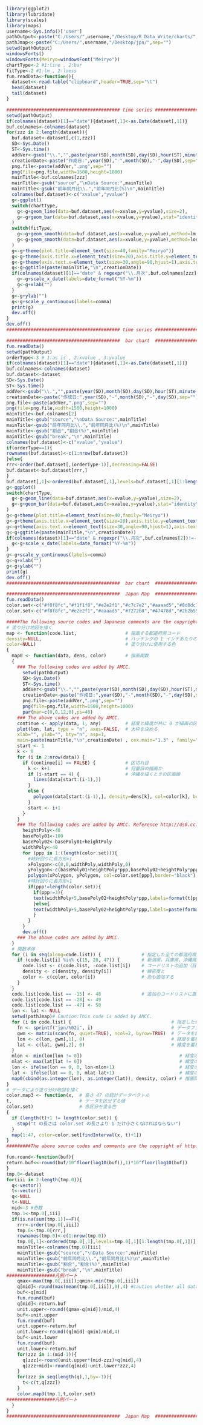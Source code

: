 ```r
library(ggplot2)
library(lubridate)
library(scales)
library(maps)
username<-Sys.info()['user']
pathOutput<-paste("C:/Users/",username,"/Desktop/R_Data_Write/charts/",sep="")
pathJmap<<-paste("C:/Users/",username,"/Desktop/jpn/",sep="")
setwd(pathOutput)
windowsFonts()
windowsFonts(Meiryo=windowsFont("Meiryo"))
chartType<-2 #1:line , 2:bar
fitType<-2 #1:lm , 2:loess
fun.readData<-function(){
  dataset<<-read.table("clipboard",header=TRUE,sep="\t")
  head(dataset)
  tail(dataset)
}  
```

```r
########################################## time series ##########################################
setwd(pathOutput)
if(colnames(dataset)[1]=="date"){dataset[,1]<-as.Date(dataset[,1])}
buf.colnames<-colnames(dataset)
for(zzz in 2:length(dataset)){
  buf.dataset<-dataset[,c(1,zzz)]  
  SD<-Sys.Date()
  ST<-Sys.time()  
  addVer<-gsub("\\.","",paste(year(SD),month(SD),day(SD),hour(ST),minute(ST),second(ST),sep=""))
  creationDate<-paste("作成日:",year(SD),"-",month(SD),"-",day(SD),sep="")  
  png.file<-paste(addVer,".png",sep="")
  png(file=png.file,width=1500,height=1000)
  mainTitle<-buf.colnames[zzz]
  mainTitle<-gsub("source","\nData Source:",mainTitle)
  mainTitle<-gsub("前年同月比\\.","前年同月比(%)\n",mainTitle)
  colnames(buf.dataset)<-c("xvalue","yvalue")
  g<-ggplot()
  switch(chartType,  
    g<-g+geom_line(data=buf.dataset,aes(x=xvalue,y=yvalue),size=2),
    g<-g+geom_bar(data=buf.dataset,aes(x=xvalue,y=yvalue),stat="identity",position="identity",fill="orange",alpha=0.2,color="black")
  )
  switch(fitType,
    g<-g+geom_smooth(data=buf.dataset,aes(x=xvalue,y=yvalue),method=lm,lwd=2),
    g<-g+geom_smooth(data=buf.dataset,aes(x=xvalue,y=yvalue),method=loess,color="red",lwd=2)
  )
  g<-g+theme(plot.title=element_text(size=40,family="Meiryo"))
  g<-g+theme(axis.title.x=element_text(size=20),axis.title.y=element_text(size=20)) 
  g<-g+theme(axis.text.x=element_text(size=30,angle=90,hjust=1),axis.text.y=element_text(size=30)) 
  g<-g+ggtitle(paste(mainTitle,"\n",creationDate))
  if(colnames(dataset)[1]=="date" & regexpr("\\.月次",buf.colnames[zzz])!=-1){  
    g<-g+scale_x_date(labels=date_format("%Y-%m"))  
    g<-g+xlab("")
  }  
  g<-g+ylab("") 
  g<-g+scale_y_continuous(labels=comma)
  print(g)
  dev.off()
}  
dev.off()      
########################################## time series ##########################################
```

```r
##########################################  bar chart  ##########################################
fun.readData()
setwd(pathOutput)
orderType<-3 # 1:as is , 2:xvalue , 3:yvalue
if(colnames(dataset)[1]=="date"){dataset[,1]<-as.Date(dataset[,1])}
buf.colnames<-colnames(dataset)
buf.dataset<-dataset
SD<-Sys.Date()
ST<-Sys.time()  
addVer<-gsub("\\.","",paste(year(SD),month(SD),day(SD),hour(ST),minute(ST),second(ST),sep=""))
creationDate<-paste("作成日:",year(SD),"-",month(SD),"-",day(SD),sep="")  
png.file<-paste(addVer,".png",sep="")
png(file=png.file,width=1500,height=1000)
mainTitle<-buf.colnames[2]
mainTitle<-gsub("source","\nData Source:",mainTitle)
mainTitle<-gsub("前年同月比\\.","前年同月比(%)\n",mainTitle)
mainTitle<-gsub("割合","割合(%)",mainTitle)
mainTitle<-gsub("break","\n",mainTitle)
colnames(buf.dataset)<-c("xvalue","yvalue")
if(orderType==1){
rownames(buf.dataset)<-c(1:nrow(buf.dataset))
}else{
rrr<-order(buf.dataset[,(orderType-1)],decreasing=FALSE)
buf.dataset<-buf.dataset[rrr,]
}  
buf.dataset[,1]<-ordered(buf.dataset[,1],levels=buf.dataset[,1][1:length(buf.dataset[,1])])
g<-ggplot()
switch(chartType,  
  g<-g+geom_line(data=buf.dataset,aes(x=xvalue,y=yvalue),size=2),
  g<-g+geom_bar(data=buf.dataset,aes(x=xvalue,y=yvalue),stat="identity",position="identity",fill="orange",alpha=0.2,color="black")
)
g<-g+theme(plot.title=element_text(size=40,family="Meiryo"))
g<-g+theme(axis.title.x=element_text(size=20),axis.title.y=element_text(size=20)) 
g<-g+theme(axis.text.x=element_text(size=30,angle=90,hjust=1),axis.text.y=element_text(size=30)) 
g<-g+ggtitle(paste(mainTitle,"\n",creationDate))
if(colnames(dataset)[1]=="date" & regexpr("\\.月次",buf.colnames[2])!=-1){  
  g<-g+scale_x_date(labels=date_format("%Y-%m"))  
}  
g<-g+scale_y_continuous(labels=comma)
g<-g+xlab("")
g<-g+ylab("") 
print(g)
dev.off()
##########################################  bar chart  ##########################################
```

```r
##########################################  Japan Map  ##########################################
fun.readData()
color.set<-c("#f8f8fc","#f1f1f8","#e2e2f1","#c7c7e2","#aaaad5","#8d8dc7","#7272b8","#5555aa","#47478d","#383872","#2b2b55","#1d1d38")
color.set<-c("#f8f8fc","#e2e2f1","#aaaad5","#7272b8","#47478d","#2b2b55")
```

```r
#####The following source codes and Japanese comments are the copyright of http://aoki2.si.gunma-u.ac.jp/.
# 塗り分け地図を描く
map <- function(code.list,                  # 描画する都道府県コード
density=NULL,                               # ハッチングの 1 インチあたりの線密度
color=NULL)                                 # 塗り分けに使用する色
{
  map0 <- function(data, dens, color)       # 描画関数
  {
    ### The following codes are added by AMCC.
      setwd(pathOutput)                         
      SD<-Sys.Date()
      ST<-Sys.time()  
      addVer<-gsub("\\.","",paste(year(SD),month(SD),day(SD),hour(ST),minute(ST),second(ST),sep=""))
      creationDate<-paste("作成日:",year(SD),"-",month(SD),"-",day(SD),sep="")  
      png.file<-paste(addVer,".png",sep="")      
      png(file=png.file,width=1500,height=1000) 
      par(mar=c(0,0,12,0),ps=40)
    ### The above codes are added by AMCC.
    continue <- apply(data, 1, any)         # 経度と緯度が共に 0 が描画の区切り
    plot(lon, lat, type = "n", axes=FALSE,  # 大枠を決める
    xlab="", ylab="", bty="n", asp=1,
    main=paste(mainTitle,"\n",creationDate) , cex.main="1.3" , family="Meiryo") # This code is added by AMCC.
    start <- 1
    k <- 0
    for (i in 2:nrow(data)) {
      if (continue[i] == FALSE) {           # 区切れ目
        k <- k+1                            # 何番目の描画か
        if (i-start == 4) {                 # 沖縄を描くときの区画線
          lines(data[start:(i-1),])
        }
        else {
          polygon(data[start:(i-1),], density=dens[k], col=color[k], border="black")
        }
        start <- i+1
      }
    }
    ### The following codes are added by AMCC. Reference http://ds0.cc.yamaguchi-u.ac.jp/~fukuyo/r-map.html
      heightPoly<-40
      basePoly01<-100
      basePoly02<-basePoly01+heightPoly
      widthPoly<-40
      for (ppp in 1:(length(color.set))){
        #時計回りに長方形×1
        xPolygon<-c(0,0,widthPoly,widthPoly,0)
        yPolygon<-c(basePoly01+heightPoly*ppp,basePoly02+heightPoly*ppp,basePoly02+heightPoly*ppp,basePoly01+heightPoly*ppp,basePoly01+heightPoly*ppp)
        polygon(xPolygon, yPolygon, col=color.set[ppp],border="black")
        #時計回りに長方形×1
        if(ppp!=length(color.set)){
          if(ppp!=3){
          text(widthPoly+5,basePoly02+heightPoly*ppp,labels=format(t[ppp],big.mark=",",scientific=F),adj=0)
          }else{
          text(widthPoly+5,basePoly02+heightPoly*ppp,labels=paste(format(t[ppp],big.mark=",",scientific=F),":平均値",sep=""),adj=0)
          }  
        }  
      }    
      dev.off()
    ### The above codes are added by AMCC.
  }
  # 関数本体
  for (i in seq(along=code.list)) {               # 指定した全ての都道府県について
    if (code.list[i] %in% c(15, 28, 47)) {        # 新潟県，兵庫県，沖縄県は描画パーツが 2 つ
      code.list <- c(code.list, -code.list[i])    # コードリストの追加（目印とするために負の数で）
      density <- c(density, density[i])           # 線密度と
      color <- c(color, color[i])                 # 色も追加する
    }
  }
  code.list[code.list == -15] <- 48               # 追加のコードリストに直す
  code.list[code.list == -28] <- 49
  code.list[code.list == -47] <- 50
  lon <- lat <- NULL
  setwd(pathJmap)# Caution:This code is added by AMCC.
  for (i in code.list) {                                     # 指定した全ての都道府県について
    fn <- sprintf("jpn/%02i", i)                             # データファイル名を得る
    gwm <- matrix(scan(fn, quiet=TRUE), ncol=2, byrow=TRUE)  # データを読む
    lon <- c(lon, gwm[,1], 0)                                # 経度を蓄積
    lat <- c(lat, gwm[,2], 0)                                # 緯度を蓄積
  }
  mlon <- min(lon[lon != 0])                                    # 経度の最小値
  mlat <- max(lat[lat != 0])                                    # 緯度の最大値
  lon <- ifelse(lon == 0, 0, lon-mlon+1)                        # 経度の調整
  lat <- ifelse(lat == 0, 0, mlat-lat+1)                        # 緯度の調整
  map0(cbind(as.integer(lon), as.integer(lat)), density, color) # 描画関数を呼ぶ
}
# データにより塗り分け地図を描く
color.map3 <- function(x,  # 長さ 47 の統計データベクトル
t,                         # データを区分する値
color.set)                 # 各区分を塗る色
{
  if (length(t)+1 != length(color.set)) {
    stop("t の長さは color.set の長さより 1 だけ小さくなければならない")
  }
  map(1:47, color=color.set[findInterval(x, t)+1])
}
#########The above source codes and comments are the copyright of http://aoki2.si.gunma-u.ac.jp/.  
```

```r
fun.round<-function(buf){
return.buf<<-round(buf/10^floor(log10(buf)),1)*10^floor(log10(buf))
}  
tmp.0<-dataset 
for(iii in 2:length(tmp.0)){
  q<-vector()
  t<-vector()
  q<-NULL
  t<-NULL
  mid<-3 #奇数
  tmp.1<-tmp.0[,iii] 
  if(is.na(sum(tmp.1))==F){
    rrr<-order(tmp.0[,iii])
    tmp.0<-tmp.0[rrr,]
    rownames(tmp.0)<-c(1:nrow(tmp.0))
    tmp.0[,1]<-ordered(tmp.0[,1],levels=tmp.0[,1][1:length(tmp.0[,1])])
    mainTitle<-colnames(tmp.0)[iii]
    mainTitle<-gsub("source","\nData Source:",mainTitle)
    mainTitle<-gsub("前年同月比\\.","前年同月比(%)\n",mainTitle)
    mainTitle<-gsub("割合","割合(%)",mainTitle)
    mainTitle<-gsub("break","\n",mainTitle)
##################凡例パート 
    qmax<-max(tmp.0[,iii]);qmin<-min(tmp.0[,iii])
    q[mid]<-round(max(mean(tmp.0[,iii]),0),4) #caution whether all data under zero or not
    buf<-q[mid]
    fun.round(buf)
    q[mid]<-return.buf
    unit.upper<-round((qmax-q[mid])/mid,4)
    buf<-unit.upper
    fun.round(buf)
    unit.upper<-return.buf
    unit.lower<-round((q[mid]-qmin)/mid,4)
    buf<-unit.lower
    fun.round(buf)
    unit.lower<-return.buf
    for(zzz in 1:(mid-1)){
      q[zzz]<-round(unit.upper*(mid-zzz)+q[mid],4)
      q[zzz+mid]<-round(q[mid]-unit.lower*zzz,4)
    }
    for(zzz in seq(length(q),1,by=-1)){
      t<-c(t,q[zzz])  
    }
    color.map3(tmp.1,t,color.set)
##################凡例パート    
  }
}  
##########################################  Japan Map  ##########################################
```